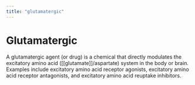 ```yaml
---
title: "glutamatergic"
---
```


# Glutamatergic

A glutamatergic agent (or drug) is a chemical that directly modulates the excitatory amino acid ([[glutamate]]/aspartate) system in the body or brain. Examples include excitatory amino acid receptor agonists, excitatory amino acid receptor antagonists, and excitatory amino acid reuptake inhibitors.